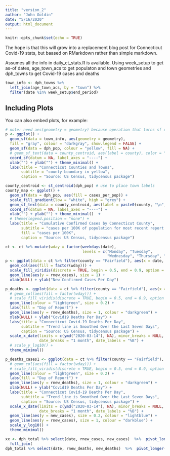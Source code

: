 ```yaml
---
title: "version_2"
author: "John Goldin"
date: "5/16/2020"
output: html_document
---
```


```r
knitr::opts_chunk$set(echo = TRUE)
```

The hope is that this will grow into a replacement blog post for Connecticut Covid-19 stats, but baased
on RMarkdown rather than simple markdown.


Assumes all the info in daily_ct_stats.R is available.
Using week_setup to get as-of dates,
age_town_acs to get populaton and town geometries
and dph_towns to get Covid-19 cases and deaths

```r
town_info <- dph_towns %>% 
  left_join(age_town_acs, by = "town") %>% 
  filter(date %in% week_setup$end_period)
```

## Including Plots

You can also embed plots, for example:

```r
# note: need aes(geometry = geometry) because operation that turns sf object into tibble loses someting that specifies geometry column for ggplot
p <- ggplot() + 
  geom_sf(data = town_info, aes(geometry = geometry),
  fill = "gray", colour = "darkgray", show.legend = FALSE) +
  geom_sf(data = dph_pop, colour = "yellow", fill = NA) +
  # geom_sf_text(data = county_centroid, aes(label = county), color = "yellow") +
  coord_sf(datum = NA, label_axes = "----") +
  xlab("") + ylab("") + theme_minimal() +
  labs(title = "Connecticut Counties and Towns", 
       subtitle = "county boundary in yellow",
       caption = "Source: US Census, tidycensus package")  
```

```r
county_centroid <- st_centroid(dph_pop) # use to place town labels
county_map <- ggplot() +
  geom_sf(data = dph_pop, aes(fill = cases_per_pop)) +
  scale_fill_gradient(low = "white", high = "grey") +
  geom_sf_text(data = county_centroid, aes(label = paste0(county, "\n", per_pop_label, " per 100K")), color = "black", size = 3) +
  coord_sf(datum = NA, label_axes = "----") +
  xlab("") + ylab("") + theme_minimal()  +
  # theme(legend.position = "none") +
  labs(title = "Cumulative Confirmed Cases by Connecticut County",
       subtitle = "cases per 100K of population for most recent report date",
       fill = "cases per 100K",
       caption = "Source: US Census, tidycensus package")
```


```r
ct <- ct %>% mutate(wday = factor(weekdays(date),
                                  levels = c("Monday", "Tuesday",
                                             "Wednesday", "Thursday", "Friday", "Saturday","Sunday")))
p <- ggplot(data = ct %>% filter(county == "Fairfield"), aes(x = date, y = new_cases)) +
  geom_col(aes(fill = factor(wday))) + 
  scale_fill_viridis(discrete = TRUE, begin = 0.5, end = 0.9, option = "viridis")+ 
  geom_line(aes(y = rnew_cases), size = 1) +
  xlab(NULL) + ylab("New Confirmed Cases Per Day")

p_deaths <- ggplot(data = ct %>% filter(county == "Fairfield"), aes(x = date, y = new_deaths)) +
  # geom_col(aes(fill = factor(wday))) +
  # scale_fill_viridis(discrete = TRUE, begin = 0.5, end = 0.9, option = "viridis") +
  geom_line(colour = "lightgreen", size = 0.2) +
  labs(fill = "Day of Report") +
  geom_line(aes(y = rnew_deaths), size = 1, colour = "darkgreen") +
  xlab(NULL) + ylab("Covid19 Deaths Per Day") +
  labs(title = "Connecticut Covid-19 Deaths Per Day", 
       subtitle = "Trend line is Smoothed Over the Last Seven Days",
       caption = "Source: US Census, tidycensus package") +
  scale_x_date(limits = c(ymd("2020-03-14"), NA), minor_breaks = NULL,
               date_breaks = "1 month", date_labels = "%B") +
  # scale_y_log10() +
  theme_minimal() 

p_deaths_cases1 <- ggplot(data = ct %>% filter(county == "Fairfield"), aes(x = date, y = new_deaths)) +
  # geom_col(aes(fill = factor(wday))) + 
  # scale_fill_viridis(discrete = TRUE, begin = 0.5, end = 0.9, option = "viridis") + 
  geom_line(colour = "lightgreen", size = 0.2) +
  labs(fill = "Day of Report") +
  geom_line(aes(y = rnew_deaths), size = 1, colour = "darkgreen") +
  xlab(NULL) + ylab("Covid19 Deaths Per Day") +
  labs(title = "Connecticut Covid-19 Deaths Per Day", 
       subtitle = "Trend line is Smoothed Over the Last Seven Days",
       caption = "Source: US Census, tidycensus package") +
  scale_x_date(limits = c(ymd("2020-03-14"), NA), minor_breaks = NULL,
               date_breaks = "1 month", date_labels = "%B") +
  geom_line(aes(y = new_cases), size = 0.2, colour = "lightblue") +
  geom_line(aes(y = rnew_cases), size = 1, colour = "darkblue") +
  scale_y_log10() +
  theme_minimal()

xx <- dph_total %>% select(date, rnew_cases, new_cases)  %>%  pivot_longer(cols = c("rnew_cases", "new_cases"), names_to = "cases") %>% 
  full_join(
dph_total %>% select(date, rnew_deaths, new_deaths)  %>%  pivot_longer(cols = c("rnew_deaths", "new_deaths"), names_to = "deaths"), by = "date"  )
```

